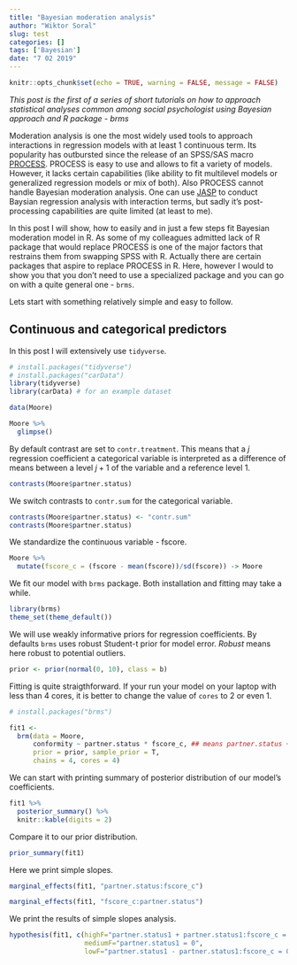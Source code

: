 ```yaml
---
title: "Bayesian moderation analysis"
author: "Wiktor Soral"
slug: test
categories: []
tags: ['Bayesian']
date: "7 02 2019"
---
```


```r
knitr::opts_chunk$set(echo = TRUE, warning = FALSE, message = FALSE)
```

*This post is the first of a series of short tutorials on how to approach statistical analyses common among social psychologist using Bayesian approach and R package - brms*

Moderation analysis is one the most widely used tools to approach interactions in regression models with at least 1 continuous term. Its popularity has outbursted since the release of an SPSS/SAS macro [PROCESS](https://www.processmacro.org/). PROCESS is easy to use and allows to fit a variety of models. However, it lacks certain capabilities (like ability to fit multilevel models or generalized regression models or mix of both). Also PROCESS cannot handle Bayesian moderation analysis. One can use [JASP](https://jasp-stats.org/) to conduct Baysian regression analysis with interaction terms, but sadly it's post-processing capabilities are quite limited (at least to me).

In this post I will show, how to easily and in just a few steps fit Bayesian moderation model in R. As some of my colleagues admitted lack of R package that would replace PROCESS is one of the major factors that restrains them from swapping SPSS with R. Actually there are certain packages that aspire to replace PROCESS in R. Here, however I would to show you that you don't need to use a specialized package and you can go on with a quite general one - `brms`. 

Lets start with something relatively simple and easy to follow.

## Continuous and categorical predictors

In this post I will extensively use `tidyverse`. 

```r
# install.packages("tidyverse")
# install.packages("carData")
library(tidyverse)
library(carData) # for an example dataset

data(Moore)

Moore %>% 
  glimpse()
```

By default contrast are set to `contr.treatment`. This means that a $j$ regression coefficient a categorical variable is interpreted as a difference of means between a level $j+1$ of the variable and a reference level $1$. 

```r
contrasts(Moore$partner.status)
```

We switch contrasts to `contr.sum` for the categorical variable.

```r
contrasts(Moore$partner.status) <- "contr.sum"
contrasts(Moore$partner.status)
```

We standardize the continuous variable - fscore.

```r
Moore %>% 
  mutate(fscore_c = (fscore - mean(fscore))/sd(fscore)) -> Moore
```

We fit our model with `brms` package. Both installation and fitting may take a while.

```r
library(brms)
theme_set(theme_default())
```

We will use weakly informative priors for regression coefficients. By defaults `brms` uses robust Student-t prior for model error. *Robust* means here robust to potential outliers.

```r
prior <- prior(normal(0, 10), class = b)
```

Fitting is quite straigthforward. If your run your model on your laptop with less than 4 cores, it is better to change the value of `cores` to 2 or even 1.

```r
# install.packages("brms")

fit1 <- 
  brm(data = Moore,
      conformity ~ partner.status * fscore_c, ## means partner.status + fscore_c + partner.status:fscore_c
      prior = prior, sample_prior = T,
      chains = 4, cores = 4)
```

We can start with printing summary of posterior distribution of our model's coefficients.

```r
fit1 %>% 
  posterior_summary() %>% 
  knitr::kable(digits = 2)
```

Compare it to our prior distribution.

```r
prior_summary(fit1)
```


Here we print simple slopes.

```r
marginal_effects(fit1, "partner.status:fscore_c")
```

```r
marginal_effects(fit1, "fscore_c:partner.status")
```

We print the results of simple slopes analysis.

```r
hypothesis(fit1, c(highF="partner.status1 + partner.status1:fscore_c = 0",
                   mediumF="partner.status1 = 0",
                   lowF="partner.status1 - partner.status1:fscore_c = 0"))
```

